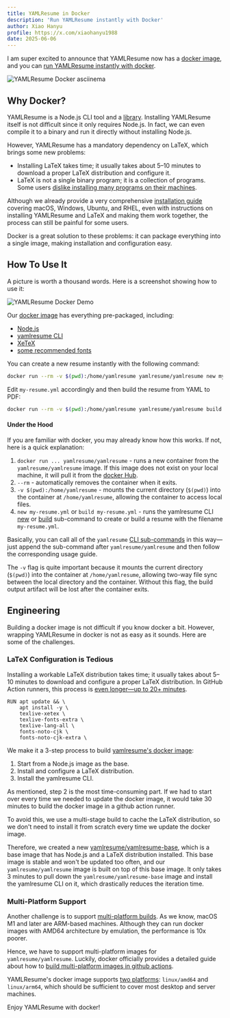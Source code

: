 ```yaml
---
title: YAMLResume in Docker
description: 'Run YAMLResume instantly with Docker'
author: Xiao Hanyu
profile: https://x.com/xiaohanyu1988
date: 2025-06-06
---
```


I am super excited to announce that YAMLResume now has a [docker
image](https://hub.docker.com/r/yamlresume/yamlresume), and you can [run
YAMLResume instantly with docker](https://asciinema.org/a/722057).

![YAMLResume Docker
asciinema](./static/images/yamlresume-docker/yamlresume-docker-asciinema.gif)

## Why Docker?

YAMLResume is a Node.js CLI tool and a
[library](https://www.npmjs.com/package/@yamlresume/core). Installing YAMLResume
itself is not difficult since it only requires Node.js. In fact, we can even compile it
to a binary and run it directly without installing Node.js.

However, YAMLResume has a mandatory dependency on LaTeX, which brings some new
problems:

- Installing LaTeX takes time; it usually takes about 5–10 minutes to download a
  proper LaTeX distribution and configure it.
- LaTeX is not a single binary program; it is a collection of programs. Some
  users [dislike installing many programs on their
  machines](https://github.com/yamlresume/yamlresume/issues/6#issuecomment-2916479009).

Although we already provide a very comprehensive [installation
guide](/docs/installation) covering macOS, Windows, Ubuntu, and RHEL, even with
instructions on installing YAMLResume and LaTeX and making them work together,
the process can still be painful for some users.

Docker is a great solution to these problems: it can package everything into a
single image, making installation and configuration easy.

## How To Use It

A picture is worth a thousand words. Here is a screenshot showing how to use it:

![YAMLResume Docker
Demo](./static/images/yamlresume-docker/yamlresume-docker-demo.svg)

Our [docker image](https://hub.docker.com/r/yamlresume/yamlresume) has
everything pre-packaged, including:

- [Node.js](/docs/installation#nodejs)
- [yamlresume CLI](/docs/installation#yamlresume)
- [XeTeX](/docs/installation#xetex)
- [some recommended fonts](/docs/installation#font)

You can create a new resume instantly with the following command:

```sh
docker run --rm -v $(pwd):/home/yamlresume yamlresume/yamlresume new my-resume.yml
```

Edit `my-resume.yml` accordingly and then build the resume from YAML to PDF:

```sh
docker run --rm -v $(pwd):/home/yamlresume yamlresume/yamlresume build my-resume.yml
```

#### Under the Hood

If you are familiar with docker, you may already know how this works. If not,
here is a quick explanation:

1. `docker run ... yamlresume/yamlresume` - runs a new container from the
   `yamlresume/yamlresume` image. If this image does not exist on your local
   machine, it will pull it from the [docker
   Hub](https://hub.docker.com/r/yamlresume/yamlresume).
2. `--rm` - automatically removes the container when it exits.
3. `-v $(pwd):/home/yamlresume` - mounts the current directory (`$(pwd)`) into
   the container at `/home/yamlresume`, allowing the container to access local
   files.
4. `new my-resume.yml` or `build my-resume.yml` - runs the yamlresume CLI
   [new](/docs/cli#new) or [build](/docs/cli#build) sub-command to create or
   build a resume with the filename `my-resume.yml`.

Basically, you can call all of the `yamlresume` [CLI sub-commands](/cli) in this
way—just append the sub-command after `yamlresume/yamlresume` and then follow
the corresponding usage guide.

The `-v` flag is quite important because it mounts the current directory
(`$(pwd)`) into the container at `/home/yamlresume`, allowing two-way file sync
between the local directory and the container. Without this flag, the build
output artifact will be lost after the container exits.

## Engineering

Building a docker image is not difficult if you know docker a bit. However,
wrapping YAMLResume in docker is not as easy as it sounds. Here are some of the
challenges.

### LaTeX Configuration is Tedious

Installing a workable LaTeX distribution takes time; it usually takes about 5–10
minutes to download and configure a proper LaTeX distribution. In GitHub Action
runners, this process is [even longer—up to 20+
minutes](https://github.com/yamlresume/yamlresume/actions/runs/15438395862/job/43450134447).

```docker
RUN apt update && \
    apt install -y \
    texlive-xetex \
    texlive-fonts-extra \
    texlive-lang-all \
    fonts-noto-cjk \
    fonts-noto-cjk-extra \
```

We make it a 3-step process to build [yamlresume's docker
image](https://hub.docker.com/r/yamlresume/yamlresume):

1. Start from a Node.js image as the base.
2. Install and configure a LaTeX distribution.
3. Install the yamlresume CLI.

As mentioned, step 2 is the most time-consuming part. If we had to start over
every time we needed to update the docker image, it would take 30 minutes to
build the docker image in a github action runner.

To avoid this, we use a multi-stage build to cache the LaTeX distribution, so we
don't need to install it from scratch every time we update the docker image.

Therefore, we created a new
[yamlresume/yamlresume-base](https://hub.docker.com/r/yamlresume/yamlresume-base),
which is a base image that has Node.js and a LaTeX distribution installed. This
base image is stable and won't be updated too often, and our `yamlresume/yamlresume`
image is built on top of this base image. It only takes 3 minutes to pull down
the `yamlresume/yamlresume-base` image and install the yamlresume CLI on it,
which drastically reduces the iteration time.

### Multi-Platform Support

Another challenge is to support [multi-platform
builds](https://docs.docker.com/build/building/multi-platform/). As we know,
macOS M1 and later are ARM-based machines. Although they can run docker images
with AMD64 architecture by emulation, the performance is 10x poorer.

Hence, we have to support multi-platform images for `yamlresume/yamlresume`.
Luckily, docker officially provides a detailed guide about how to [build
multi-platform images in github
actions](https://docs.docker.com/build/ci/github-actions/multi-platform/).

YAMLResume's docker image supports [two
platforms](https://hub.docker.com/r/yamlresume/yamlresume/tags): `linux/amd64`
and `linux/arm64`, which should be sufficient to cover most desktop and server
machines.

Enjoy YAMLResume with docker!